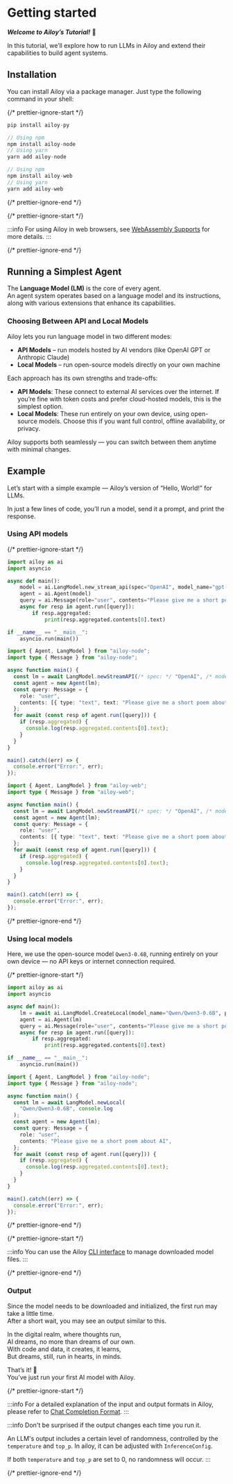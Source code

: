 # Getting started

**_Welcome to Ailoy’s Tutorial!_** 🤗

In this tutorial, we’ll explore how to run LLMs in Ailoy and extend their
capabilities to build agent systems.

## Installation

You can install Ailoy via a package manager. Just type the following command in
your shell:

{/* prettier-ignore-start */}

<CodeTabs>

```python
pip install ailoy-py
```

```typescript
// Using npm
npm install ailoy-node
// Using yarn
yarn add ailoy-node
```

```typescript web
// Using npm
npm install ailoy-web
// Using yarn
yarn add ailoy-web
```

</CodeTabs>

{/* prettier-ignore-end */}

{/* prettier-ignore-start */}

:::info
For using Ailoy in web browsers, see [WebAssembly Supports](./webassembly-supports.mdx) for more details.
:::

{/* prettier-ignore-end */}

## Running a Simplest Agent

The **Language Model (LM)** is the core of every agent.  
An agent system operates based on a language model and its instructions, along
with various extensions that enhance its capabilities.

### Choosing Between API and Local Models

Ailoy lets you run language model in two different modes:

- **API Models** – run models hosted by AI vendors (like OpenAI GPT or Anthropic
  Claude)
- **Local Models** – run open-source models directly on your own machine

Each approach has its own strengths and trade-offs:

- **API Models**: These connect to external AI services over the internet. If
  you’re fine with token costs and prefer cloud-hosted models, this is the
  simplest option.
- **Local Models**: These run entirely on your own device, using open-source
  models. Choose this if you want full control, offline availability, or
  privacy.

Ailoy supports both seamlessly — you can switch between them anytime with
minimal changes.

## Example

Let’s start with a simple example — Ailoy’s version of “Hello, World!” for LLMs.

In just a few lines of code, you’ll run a model, send it a prompt, and print the
response.

### Using API models

{/* prettier-ignore-start */}

<CodeTabs>

```python
import ailoy as ai
import asyncio

async def main():
    model = ai.LangModel.new_stream_api(spec="OpenAI", model_name="gpt-4o", api_key="YOUR_API_TOKEN_KEY")
    agent = ai.Agent(model)
    query = ai.Message(role="user", contents="Please give me a short poem about AI")
    async for resp in agent.run([query]):
        if resp.aggregated:
            print(resp.aggregated.contents[0].text)

if __name__ == "__main__":
    asyncio.run(main())
```

```typescript
import { Agent, LangModel } from "ailoy-node";
import type { Message } from "ailoy-node";

async function main() {
  const lm = await LangModel.newStreamAPI(/* spec: */ "OpenAI", /* modelName: */ "gpt-5", /* apiKey: */ "YOUR_API_KEY");
  const agent = new Agent(lm);
  const query: Message = {
    role: "user",
    contents: [{ type: "text", text: "Please give me a short poem about AI" }],
  };
  for await (const resp of agent.run([query])) {
    if (resp.aggregated) {
      console.log(resp.aggregated.contents[0].text);
    }
  }
}

main().catch((err) => {
  console.error("Error:", err);
});
```

```typescript web
import { Agent, LangModel } from "ailoy-web";
import type { Message } from "ailoy-web";

async function main() {
  const lm = await LangModel.newStreamAPI(/* spec: */ "OpenAI", /* modelName: */ "gpt-5", /* apiKey: */ "YOUR_API_KEY");
  const agent = new Agent(lm);
  const query: Message = {
    role: "user",
    contents: [{ type: "text", text: "Please give me a short poem about AI" }],
  };
  for await (const resp of agent.run([query])) {
    if (resp.aggregated) {
      console.log(resp.aggregated.contents[0].text);
    }
  }
}

main().catch((err) => {
  console.error("Error:", err);
});
```

</CodeTabs>

{/* prettier-ignore-end */}

### Using local models

Here, we use the open-source model `Qwen3-0.6B`, running entirely on your own
device — no API keys or internet connection required.

{/* prettier-ignore-start */}

<CodeTabs>

```python
import ailoy as ai
import asyncio

async def main():
    lm = await ai.LangModel.CreateLocal(model_name="Qwen/Qwen3-0.6B", progress_callback=print)
    agent = ai.Agent(lm)
    query = ai.Message(role="user", contents="Please give me a short poem about AI")
    async for resp in agent.run([query]):
        if resp.aggregated:
            print(resp.aggregated.contents[0].text)

if __name__ == "__main__":
    asyncio.run(main())
```

```typescript
import { Agent, LangModel } from "ailoy-node";
import type { Message } from "ailoy-node";

async function main() {
  const lm = await LangModel.newLocal(
    "Qwen/Qwen3-0.6B", console.log
  );
  const agent = new Agent(lm);
  const query: Message = {
    role: "user",
    contents: "Please give me a short poem about AI",
  };
  for await (const resp of agent.run([query])) {
    if (resp.aggregated) {
      console.log(resp.aggregated.contents[0].text);
    }
  }
}

main().catch((err) => {
  console.error("Error:", err);
});
```

</CodeTabs>

{/* prettier-ignore-end */}

{/* prettier-ignore-start */}

:::info
You can use the Ailoy
[CLI interface](../concepts/command-line-interfaces) to manage downloaded model
files. 
:::

{/* prettier-ignore-end */}

### Output

Since the model needs to be downloaded and initialized, the first run may take a
little time.  
After a short wait, you may see an output similar to this.

<TerminalBox>

In the digital realm, where thoughts run,  
AI dreams, no more than dreams of our own.  
With code and data, it creates, it learns,  
But dreams, still, run in hearts, in minds.

</TerminalBox>

That’s it! 🎉  
You’ve just run your first AI model with Ailoy.

{/* prettier-ignore-start */}

:::info 
For a detailed explanation of the input and output formats in Ailoy, please refer to [Chat Completion Format](../concepts/chat-completion-format).
:::

:::info 
Don't be surprised if the output changes each time you run it.

An LLM's output includes a certain level of randomness, controlled by the `temperature` and `top_p`.
In ailoy, it can be adjusted with `InferenceConfig`.

If both `temperature` and `top_p` are set to 0, no randomness will occur.
:::

{/* prettier-ignore-end */}
